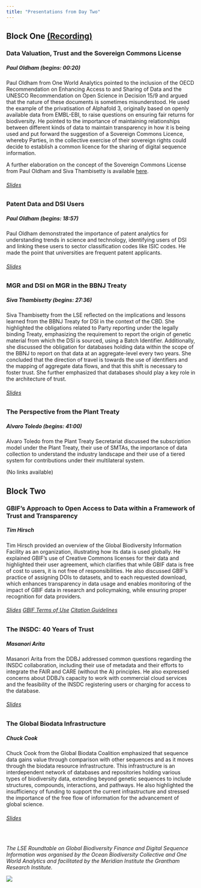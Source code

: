```yaml
---
title: "Presentations from Day Two"
---
```


## Block One [(Recording)](https://echo360.org.uk/media/cdd5970c-c531-4e37-ac10-b426b42171b5/public){target="_blank"}

### Data Valuation, Trust and the Sovereign Commons License

##### Paul Oldham (begins: 00:20)

Paul Oldham from One World Analytics pointed to the inclusion of the OECD Recommendation on Enhancing Access to and Sharing of Data and the UNESCO Recommendation on Open Science in Decision 15/9 and argued that the nature of these documents is sometimes misunderstood. He used the example of the privatisation of Alphafold 3, originally based on openly available data from EMBL-EBI, to raise questions on ensuring fair returns for biodiversity. He pointed to the importance of maintaining relationships between different kinds of data to maintain transparency in how it is being used and put forward the suggestion of a Sovereign Commons Licence, whereby Parties, in the collective exercise of their sovereign rights could decide to establish a common licence for the sharing of digital sequence information.

A further elaboration on the concept of the Sovereign Commons License from Paul Oldham and Siva Thambisetty is available [here](https://www.dropbox.com/scl/fi/bv46r6269o59lvj9nx2el/The-Sovereign-Commons-Licence.pdf?rlkey=rvmhwslxxn39iwwm8ijvzhu3l&st=2m7fwh4i&dl=0){target="_blank"}.

###### [Slides](https://www.dropbox.com/scl/fi/779sga69h9k8oo5fao892/oldham_data_trust_alphafold.pptx?rlkey=6eb8rfajg2hxvr3c58xeh4ejm&st=053tmw19&dl=0){target="_blank"}

### Patent Data and DSI Users

##### Paul Oldham (begins: 18:57)

Paul Oldham demonstrated the importance of patent analytics for understanding trends in science and technology, identifying users of DSI and linking these users to sector classification codes like ISIC codes. He made the point that universities are frequent patent applicants.

###### [Slides](https://www.dropbox.com/scl/fi/lfhc3xcqfdsjwkchst2mb/oldham_patent_data_dsi.pptx?rlkey=8doya9np6eledpi8dnmeg6suy&st=0ylfh91d&dl=0){target="_blank"}

### MGR and DSI on MGR in the BBNJ Treaty

##### Siva Thambisetty (begins: 27:36)

Siva Thambisetty from the LSE reflected on the implications and lessons learned from the BBNJ Treaty for DSI in the context of the CBD. She highlighted the obligations related to Party reporting under the legally binding Treaty, emphasizing the requirement to report the origin of genetic material from which the DSI is sourced, using a Batch Identifier. Additionally, she discussed the obligation for databases holding data within the scope of the BBNJ to report on that data at an aggregate-level every two years. She concluded that the direction of travel is towards the use of identifiers and the mapping of aggregate data flows, and that this shift is necessary to foster trust. She further emphasized that databases should play a key role in the architecture of trust.

###### [Slides](https://www.dropbox.com/scl/fi/omteyjqkqa15nznes1jzh/Thambisetty-BBNJ-for-LSE-Roundtable.pptx?rlkey=34jifm9umf4g7xb7bu56yzymo&st=8q534f8s&dl=0)

### The Perspective from the Plant Treaty

##### Alvaro Toledo (begins: 41:00)

Alvaro Toledo from the Plant Treaty Secretariat discussed the subscription model under the Plant Treaty, their use of SMTAs, the importance of data collection to understand the industry landscape and their use of a tiered system for contributions under their multilateral system.

(No links available)

## Block Two

### GBIF's Approach to Open Access to Data within a Framework of Trust and Transparency

##### Tim Hirsch

Tim Hirsch provided an overview of the Global Biodiversity Information Facility as an organization, illustrating how its data is used globally. He explained GBIF's use of Creative Commons licenses for their data and highlighted their user agreement, which clarifies that while GBIF data is free of cost to users, it is not free of responsibilities. He also discussed GBIF's practice of assigning DOIs to datasets, and to each requested download, which enhances transparency in data usage and enables monitoring of the impact of GBIF data in research and policymaking, while ensuring proper recognition for data providers.

###### [Slides](https://www.dropbox.com/scl/fi/g489i1m661iseo8pc2npv/Hirsch-GBIF-240928_LSE_DSI.pptx?rlkey=pklvb114lgnwnx5smhgjh1p86&st=qntwf3en&dl=0){target="_blank"} [GBIF Terms of Use](https://www.gbif.org/terms){target="_blank"} [Citation Guidelines](https://www.gbif.org/citation-guidelines){target="_blank"}

### The INSDC: 40 Years of Trust

##### Masanori Arita

Masanori Arita from the DDBJ addressed common questions regarding the INSDC collaboration, including their use of metadata and their efforts to integrate the FAIR and CARE (without the A) principles. He also expressed concerns about DDBJ’s capacity to work with commercial cloud services and the feasibility of the INSDC registering users or charging for access to the database.

###### [Slides](https://www.dropbox.com/scl/fi/ncegsu6pmzxsejj0vr9bl/Masanori_insdc_LSE.pptx?rlkey=x7s2wfu0pviscvrnjt3taurd2&st=0qh3xl3k&dl=0){target="_blank"}

### The Global Biodata Infrastructure

##### Chuck Cook

Chuck Cook from the Global Biodata Coalition emphasized that sequence data gains value through comparison with other sequences and as it moves through the biodata resource infrastructure. This infrastructure is an interdependent network of databases and repositories holding various types of biodiversity data, extending beyond genetic sequences to include structures, compounds, interactions, and pathways. He also highlighted the insufficiency of funding to support the current infrastructure and stressed the importance of the free flow of information for the advancement of global science.

###### [Slides](https://www.dropbox.com/scl/fi/fgcmknk5i4tadi23ev3v8/Cook_Global_Biodata_LSE_roundtable.pdf?rlkey=m7rbehdgm7u8ort50ghidj10p&st=ry7riq5j&dl=0)

<br>

*The LSE Roundtable on Global Biodiversity Finance and Digital Sequence Information was organised by the Ocean Biodiversity Collective and One World Analytics and facilitated by the Meridian Institute the Grantham Research Institute.*

![](footer.png){fig-align="center"}
